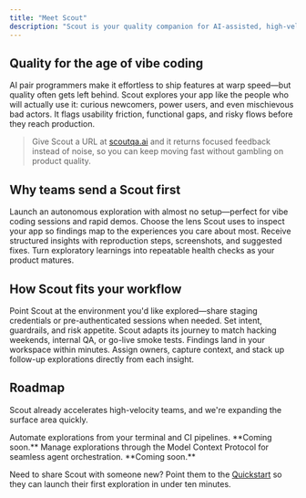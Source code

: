 ```yaml
---
title: "Meet Scout"
description: "Scout is your quality companion for AI-assisted, high-velocity development."
---
```


## Quality for the age of vibe coding

AI pair programmers make it effortless to ship features at warp speed—but quality often gets left behind. Scout explores your app like the people who will actually use it: curious newcomers, power users, and even mischievous bad actors. It flags usability friction, functional gaps, and risky flows before they reach production.

> Give Scout a URL at [scoutqa.ai](https://scoutqa.ai) and it returns focused feedback instead of noise, so you can keep moving fast without gambling on product quality.

## Why teams send a Scout first

<Columns cols={2}>
  <Card
    title="Explorations in minutes"
    icon="clock"
    href="/quickstart"
  >
    Launch an autonomous exploration with almost no setup—perfect for vibe coding sessions and rapid demos.
  </Card>
  <Card
    title="Persona-driven coverage"
    icon="users"
    href="/essentials/navigation"
  >
    Choose the lens Scout uses to inspect your app so findings map to the experiences you care about most.
  </Card>
  <Card
    title="Actionable reports"
    icon="bug"
    href="/essentials/markdown"
  >
    Receive structured insights with reproduction steps, screenshots, and suggested fixes.
  </Card>
  <Card
    title="Build a safety net"
    icon="shield"
    href="/essentials/images"
  >
    Turn exploratory learnings into repeatable health checks as your product matures.
  </Card>
</Columns>

## How Scout fits your workflow

<Steps>
  <Step title="Drop a link">
    Point Scout at the environment you'd like explored—share staging credentials or pre-authenticated sessions when needed.
  </Step>
  <Step title="Guide the persona">
    Set intent, guardrails, and risk appetite. Scout adapts its journey to match hacking weekends, internal QA, or go-live smoke tests.
  </Step>
  <Step title="Review and act">
    Findings land in your workspace within minutes. Assign owners, capture context, and stack up follow-up explorations directly from each insight.
  </Step>
</Steps>

## Roadmap

Scout already accelerates high-velocity teams, and we're expanding the surface area quickly.

<CardGroup cols={2}>
  <Card title="Scout CLI" icon="terminal" href="/tooling/cli">
    Automate explorations from your terminal and CI pipelines. **Coming soon.**
  </Card>
  <Card title="Scout MCP" icon="sparkles" href="/tooling/mcp">
    Manage explorations through the Model Context Protocol for seamless agent orchestration. **Coming soon.**
  </Card>
</CardGroup>

Need to share Scout with someone new? Point them to the [Quickstart](/quickstart) so they can launch their first exploration in under ten minutes.
